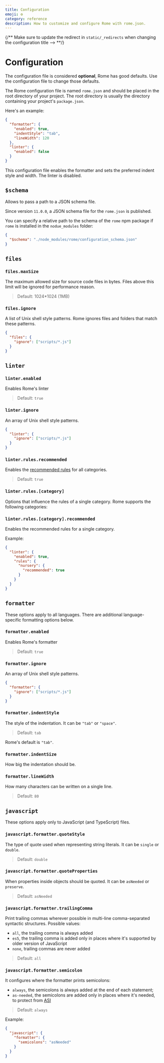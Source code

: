 ```yaml
---
title: Configuration
emoji: ⚙️
category: reference
description: How to customize and configure Rome with rome.json.
---
```



{/** Make sure to update the redirect in `static/_redirects` when changing the configuration title --> **/}

# Configuration

The configuration file is considered **optional**, Rome has good defaults. Use the configuration
file to change those defaults.

The Rome configuration file is named `rome.json` and should be placed in the root directory of your project. The root
directory is usually the directory containing your project's `package.json`.

Here's an example:

<CodeBlockHeader filename="rome.json" />

```json
{
  "formatter": {
    "enabled": true,
    "indentStyle": "tab",
    "lineWidth": 120
  },
  "linter": {
    "enabled": false
  }
}
```

This configuration file enables the formatter and sets the preferred indent style and width. The linter is disabled.

## `$schema`

Allows to pass a path to a JSON schema file.

Since version `11.0.0`, a JSON schema file for the `rome.json` is published.

You can specify a relative path to the schema of the `rome` npm package if `rome` is installed in the `nodue_modules` folder:

<CodeBlockHeader filename="rome.json" />

```json
{
  "$schema": "./node_modules/rome/configuration_schema.json"
}
```

## `files`

### `files.maxSize`

The maximum allowed size for source code files in bytes. Files above
this limit will be ignored for performance reason.

> Default: 1024*1024 (1MB)

 ### `files.ignore`

A list of Unix shell style patterns. Rome ignores files and folders that 
match these patterns.

<CodeBlockHeader filename="rome.json" />

```json
{
  "files": {
    "ignore": ["scripts/*.js"]
  }
}
```

## `linter`

### `linter.enabled`

Enables Rome's linter

> Default: `true`

### `linter.ignore`

An array of Unix shell style patterns.

<CodeBlockHeader filename="rome.json" />

```json
{
  "linter": {
    "ignore": ["scripts/*.js"]
  }
}
```

### `linter.rules.recommended`

Enables the [recommended rules](/lint/rules) for all categories.

> Default: `true`

### `linter.rules.[category]`

Options that influence the rules of a single category. Rome supports the following categories:

<LintGroups />

### `linter.rules.[category].recommended`

Enables the recommended rules for a single category.

Example:

<CodeBlockHeader filename="rome.json" />

```json
{
  "linter": {
    "enabled": true,
    "rules": {
      "nursery": {
        "recommended": true
      }
    }
  }
}
```

## `formatter`

These options apply to all languages.  There are additional language-specific formatting options below.

### `formatter.enabled`

Enables Rome's formatter

> Default: `true`

### `formatter.ignore`

An array of Unix shell style patterns.

<CodeBlockHeader filename="rome.json" />

```json
{
  "formatter": {
    "ignore": ["scripts/*.js"]
  }
}
```

### `formatter.indentStyle`

The style of the indentation. It can be `"tab"` or `"space"`.

> Default: `tab`

Rome's default is `"tab"`.

### `formatter.indentSize`

How big the indentation should be.

### `formatter.lineWidth`

How many characters can be written on a single line.

> Default: `80`

## `javascript`

These options apply only to JavaScript (and TypeScript) files.

### `javascript.formatter.quoteStyle`

The type of quote used when representing string literals. It can be `single` or `double`.

> Default: `double`

### `javascript.formatter.quoteProperties`

When properties inside objects should be quoted. It can be `asNeeded` or `preserve`.

> Default: `asNeeded`

### `javascript.formatter.trailingComma`

Print trailing commas wherever possible in multi-line comma-separated syntactic structures. Possible values:
- `all`, the trailing comma is always added
- `es5`, the trailing comma is added only in places where it's supported by older version of JavaScript
- `none`, trailing commas are never added

> Default: `all`

### `javascript.formatter.semicolon`

It configures where the formatter prints semicolons:
- `always`, the semicolons is always added at the end of each statement;
- `as-needed`, the semicolons are added only in places where it's needed, to protect from [ASI](https://en.wikibooks.org/wiki/JavaScript/Automatic_semicolon_insertion)

> Default: `always`

Example:

<CodeBlockHeader filename="rome.json" />

```json
{
  "javascript": {
    "formatter": {
      "semicolons": "asNeeded"
    }
  }
}
```